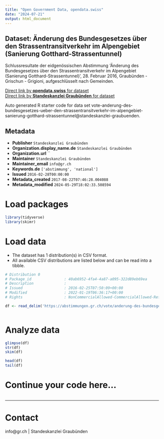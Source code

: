 ```yaml
---
title: "Open Government Data, opendata.swiss"
date: "2024-07-21"
output: html_document
---
```


## Dataset: Änderung des Bundesgesetzes über den Strassentransitverkehr im Alpengebiet (Sanierung Gotthard-Strassentunnel)

Schlussresultate der eidgenössischen Abstimmung 'Änderung des Bundesgesetzes über den Strassentransitverkehr im Alpengebiet (Sanierung Gotthard-Strassentunnel)', 28. Februar 2016, Graubünden - Grischun - Grigioni, aufgeschlüsselt nach Gemeinden.

[Direct link by **opendata.swiss** for dataset](https://opendata.swiss/de/dataset/anderung-des-bundesgesetzes-uber-den-strassentransitverkehr-im-alpengebiet-sanierung-gotthard-s)<br>
[Direct link by **Standeskanzlei Graubünden** for dataset](https://abstimmungen.gr.ch/vote/anderung-des-bundesgesetzes-ueber-den-strassentransitverkehr-im-alpengebiet-sanierung-gotthard-strassentunnel/data)

Auto generated R starter code for data set vote-anderung-des-bundesgesetzes-ueber-den-strassentransitverkehr-im-alpengebiet-sanierung-gotthard-strassentunnel@standeskanzlei-graubuenden.

## Metadata

- **Publisher** `Standeskanzlei Graubünden`
- **Organization.display_name.de** `Standeskanzlei Graubünden`
- **Organization.url** ``
- **Maintainer** `Standeskanzlei Graubünden`
- **Maintainer_email** `info@gr.ch`
- **Keywords.de** `['abstimmung', 'national']`
- **Issued** `2016-02-28T00:00:00`
- **Metadata_created** `2017-08-22T07:46:28.004088`
- **Metadata_modified** `2024-05-29T18:02:33.508594`


# Load packages

```r

library(tidyverse)
library(skimr)

```

# Load data

-   The dataset has 1 distribution(s) in CSV format.
-   All available CSV distributions are listed below and can be read into a tibble.

```r

# Distribution 0
# Package_id               : 40ab6952-4fa4-4a87-a095-322d89eb69ea
# Description              : 
# Issued                   : 2016-02-25T07:50:09+00:00
# Modified                 : 2022-01-19T06:36:17+00:00
# Rights                   : NonCommercialAllowed-CommercialAllowed-ReferenceRequired

df <- read_delim('https://abstimmungen.gr.ch/vote/anderung-des-bundesgesetzes-ueber-den-strassentransitverkehr-im-alpengebiet-sanierung-gotthard-strassentunnel/data-csv')



```

# Analyze data

```r

glimpse(df)
str(df)
skim(df)

head(df)
tail(df)

```

# Continue your code here...

```r

```

------------------------------------------------------------------------

# Contact

info@gr.ch | Standeskanzlei Graubünden
